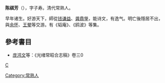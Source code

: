 {{No footnotes|time=2022-04-24T02:43:53+00:00}}
'''陈祺芳'''（{{bd|?||?|}}），字子寿。清代常熟人。

早年诸生。好游天下，師從[[钱谦益|钱谦益]]、[[龚鼎孳|龚鼎孳]]，能诗文，有逸气。明亡後隱居不出，與[[余怀|余怀]]、[[王翚|王翚]]等交游。有《韬庵》、《鸥波》等集。

== 參考書目 ==
* [[庞鸿文|庞鸿文]]等：《光绪常昭合志稿》卷三0
[[category:清朝詩人|C]]
[[Category:常熟人|Category:常熟人]]